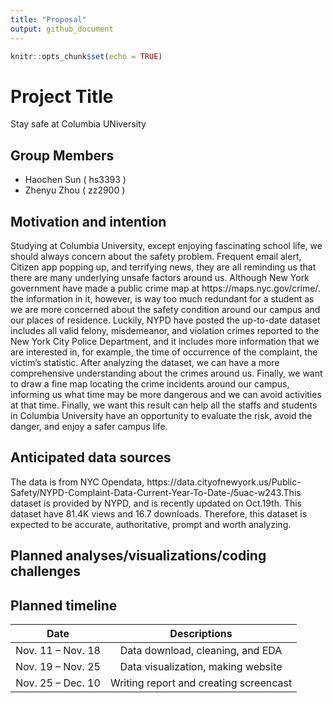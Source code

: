 ```yaml
---
title: "Proposal"
output: github_document
---
```


```r
knitr::opts_chunk$set(echo = TRUE)
```

# Project Title

Stay safe at Columbia UNiversity

## Group Members

+ Haochen Sun ( hs3393 )
+ Zhenyu Zhou ( zz2900 )

## Motivation and intention

Studying at Columbia University, except enjoying fascinating school life, we should always concern about the safety problem. Frequent email alert, Citizen app popping up, and terrifying news, they are all reminding us that there are many underlying unsafe factors around us. Although New York government have made a public crime map at https://maps.nyc.gov/crime/.
the information in it, however, is way too much redundant for a student as we are more concerned about the safety condition around our campus and our places of residence. Luckily, NYPD have posted the up-to-date dataset includes all valid felony, misdemeanor, and violation crimes reported to the New York City Police Department, and it includes more information that we are interested in, for example, the time of occurrence of the complaint, the victim’s statistic. After analyzing the dataset, we can have a more comprehensive understanding about the crimes around us. Finally, we want to draw a fine map locating the crime incidents around our campus, informing us what time may be more dangerous and we can avoid activities at that time. Finally, we want this result can help all the staffs and students in Columbia University have an opportunity to evaluate the risk, avoid the danger, and enjoy a safer campus life.

## Anticipated data sources

The data is from NYC Opendata, https://data.cityofnewyork.us/Public-Safety/NYPD-Complaint-Data-Current-Year-To-Date-/5uac-w243.This dataset is provided by NYPD, and is recently updated on Oct.19th. This dataset have 81.4K views and 16.7 downloads. Therefore, this dataset is expected to be accurate, authoritative, prompt and worth analyzing. 

## Planned analyses/visualizations/coding challenges

## Planned timeline
|          Date     |                Descriptions            |
|:-----------------:|:--------------------------------------:|
| Nov. 11 – Nov. 18 | Data download, cleaning, and EDA       |
| Nov. 19 – Nov. 25 | Data visualization, making website     |
| Nov. 25 – Dec. 10 | Writing report and creating screencast |




